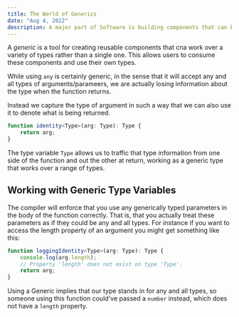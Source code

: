 ```yaml
---
title: The World of Generics
date: "Aug 4, 2022"
description: A major part of Software is building components that can be used again...
---
```


A _generic_ is a tool for creating reusable components that cna work over a variety of types rather than a single one. This allows users to consume these components and use their own types.

While using `any` is certainly generic, in the sense that it will accept any and all types of arguments/parameers, we are actually losing information about the type when the function returns.

Instead we capture the type of argument in such a way that we can also use it to denote what is being returned.

```TypeScript showLineNumbers
function identity<Type>(arg: Type): Type {
    return arg;
}
```

The type variable `Type` allows us to traffic that type information from one side of the function and out the other at return, working as a generic type that works over a range of types.

## Working with Generic Type Variables

The compiler will enforce that you use any generically typed parameters in the body of the function correctly. That is, that you actually treat these parameters as if they could be any and all types. For instance if you want to access the length property of an argument you might get something like this:

```TypeScript showLineNumbers
function loggingIdentity<Type>(arg: Type): Type {
    console.log(arg.length);
    // Property 'length' does not exist on type 'Type'.
    return arg;
}
```

Using a Generic implies that our type stands in for any and all types, so someone using this function could've passed a `number` instead, which does not have a `length` property.